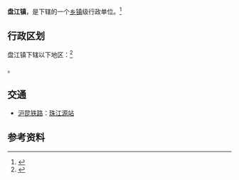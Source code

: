{{中国乡级行政区
|景观照片文件名 = 
|景观照片描述 = 
|汉语拼音 = 
|其他语言 = 
|其他语言名称 = 
|旧称 = 
|地名出处 = 
|位置图文件名 = 
|位置图描述 = 
|自定义图片= 
|建置时间 = 
|政府驻地 = 
|毗邻 = 
|总面积 = 
|总人口 = 
|总人口年份 = 
|户籍人口 = 
|户籍人口年份 = 
|常住人口 = 
|常住人口年份 = 
|人口密度 = 
|GDP = 
|GDP年份 = 
|邮政编码 = 
|电话区号 = 874
|官方网站 = 
|网站名称 = 
|53/03/28/103/000}}

'''盘江镇'''，是{{PRC admin/fullname|53/03/28/103/000|3}}下辖的一个[[乡镇|乡镇]]级行政单位。<ref>{{PRC admin/ref sgc|{{PRC admin/parent|53/03/28/103/000}}}}</ref>

== 行政区划 ==

盘江镇下辖以下地区：<ref>{{PRC admin/ref sgc|53/03/28/103/000}}</ref>

{{PRC admin/children|53/03/28/103/000}}。

== 交通 ==
* {{rint|cn|rail}}[[沪昆铁路|沪昆铁路]]：[[珠江源站|珠江源站]]

== 参考资料 ==
{{reflist}}

{{PRC admin/navcat|53/03/28/103/000}}
